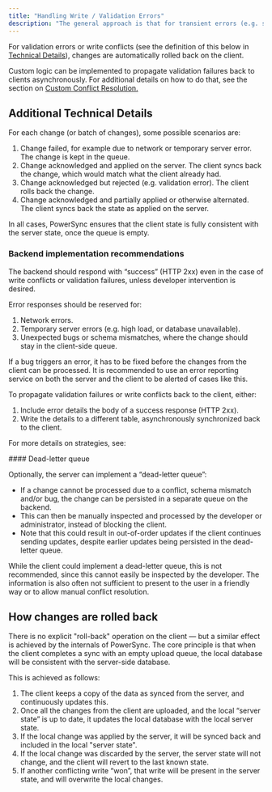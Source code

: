 ```yaml
---
title: "Handling Write / Validation Errors"
description: "The general approach is that for transient errors (e.g. server or database unavailable), the changes are kept in the client-side upload queue, and retried at 5 second intervals, keeping the original order. In the future it will be possible to control the retry behavior."
---
```


For validation errors or write conflicts (see the definition of this below in [Technical Details](/usage/lifecycle-maintenance/handling-write-validation-errors#additional-technical-details)), changes are automatically rolled back on the client.

Custom logic can be implemented to propagate validation failures back to clients asynchronously. For additional details on how to do that, see the section on [Custom Conflict Resolution.](/usage/lifecycle-maintenance/handling-update-conflicts/custom-conflict-resolution)

## Additional Technical Details

For each change (or batch of changes), some possible scenarios are:

1. Change failed, for example due to network or temporary server error. The change is kept in the queue.
2. Change acknowledged and applied on the server. The client syncs back the change, which would match what the client already had.
3. Change acknowledged but rejected (e.g. validation error). The client rolls back the change.
4. Change acknowledged and partially applied or otherwise alternated. The client syncs back the state as applied on the server.

In all cases, PowerSync ensures that the client state is fully consistent with the server state, once the queue is empty.

### Backend implementation recommendations

The backend should respond with “success” (HTTP 2xx) even in the case of write conflicts or validation failures, unless developer intervention is desired.

Error responses should be reserved for:

1. Network errors.
2. Temporary server errors (e.g. high load, or database unavailable).
3. Unexpected bugs or schema mismatches, where the change should stay in the client-side queue.

If a bug triggers an error, it has to be fixed before the changes from the client can be processed. It is recommended to use an error reporting service on both the server and the client to be alerted of cases like this.

To propagate validation failures or write conflicts back to the client, either:

1. Include error details the body of a success response (HTTP 2xx).
2. Write the details to a different table, asynchronously synchronized back to the client.

For more details on strategies, see:


<Card title="Custom Conflict Resolution" icon="code-merge" href="/usage/lifecycle-maintenance/handling-update-conflicts/custom-conflict-resolution" horizontal/>
#### Dead-letter queue

Optionally, the server can implement a “dead-letter queue”:

* If a change cannot be processed due to a conflict, schema mismatch and/or bug, the change can be persisted in a separate queue on the backend.
* This can then be manually inspected and processed by the developer or administrator, instead of blocking the client.
* Note that this could result in out-of-order updates if the client continues sending updates, despite earlier updates being persisted in the dead-letter queue.

While the client could implement a dead-letter queue, this is not recommended, since this cannot easily be inspected by the developer. The information is also often not sufficient to present to the user in a friendly way or to allow manual conflict resolution.

## How changes are rolled back

There is no explicit "roll-back" operation on the client — but a similar effect is achieved by the internals of PowerSync. The core principle is that when the client completes a sync with an empty upload queue, the local database will be consistent with the server-side database.

This is achieved as follows:

1. The client keeps a copy of the data as synced from the server, and continuously updates this.
2. Once all the changes from the client are uploaded, and the local “server state” is up to date, it updates the local database with the local server state.
3. If the local change was applied by the server, it will be synced back and included in the local "server state".
4. If the local change was discarded by the server, the server state will not change, and the client will revert to the last known state.
5. If another conflicting write “won”, that write will be present in the server state, and will overwrite the local changes.
